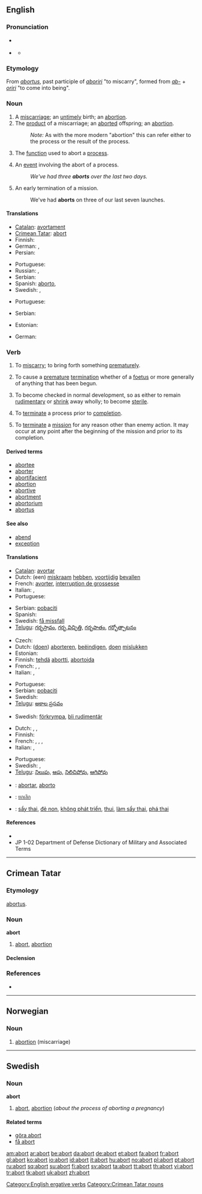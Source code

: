 {{also|Abort}}
==English==

===Pronunciation===
* {{a|RP}} {{IPA|/əˈbɔːt/}}
* {{a|US}} {{IPA|/əˈbɔːɹt/}}
** {{audio|en-us-abort.ogg|Audio (US)}}

===Etymology===
From {{etyl|la}} ''[[abortus]]'', past participle of ''[[aboriri]]'' "to miscarry", formed from ''[[ab-]]'' + ''[[oriri]]'' "to come into being".

===Noun===
{{en-noun}}

# A [[miscarriage]]; an [[untimely]] birth; an [[abortion]].
# The [[product]] of a miscarriage; an [[aborted]] offspring; an [[abortion]].
#: ''Note:'' As with the more modern "abortion" this can refer either to the process or the result of the process.
# {{computing}} The [[function]] used to abort a [[process]].
# {{computing}} An [[event]] involving the abort of a process.
#: ''We've had three '''aborts''' over the last two days.''
# {{military}} An early termination of a mission.
#: We've had '''aborts''' on three of our last seven launches.

====Translations====
{{trans-top|A miscarriage}}
* [[Catalan]]: [[avortament]] {{m}}
* [[Crimean Tatar]]: [[abort#Crimean Tatar|abort]]
* Finnish: {{t-|fi|keskenmeno}}
* German: {{t+|de|Abort|m}}, {{t+|de|Schwangerschaftsabbruch|m}}
* Persian: {{t-|fa|سقط جنین|sc=fa-Arab|xs=Persian}}
{{trans-mid}}
* Portuguese: {{t+|pt|aborto|m}}
* Russian: {{t+|ru|аборт|m|tr=abórt|sc=Cyrl}}, {{t|ru|выкидыш|m|tr=výkidyš|sc=Cyrl}}
* Serbian: {{t-|sr|pobačaj}}
* Spanish: [[aborto]], {{m}}
* Swedish: {{t+|sv|abort|c}}, {{t-|sv|missfall|n}}
{{trans-bottom}}

{{trans-top|The product of a miscarriage}}
* Portuguese: {{t+|pt|aborto|m}}
{{trans-mid}}
* Serbian: {{t-|sr|pobačaj}}
{{trans-bottom}}

{{trans-top|The function used to abort a process}}
* Estonian: {{t|et|katkestus}}
{{trans-mid}}
* German: {{t+|de|Abbruch|m}}
{{trans-bottom}}

===Verb===
{{en-verb}}

# {{intransitive}} To [[miscarry]]; to bring forth something [[prematurely]].
# {{transitive}}  To cause a [[premature]] [[termination]] whether of a [[foetus]] or more generally of anything that has been begun.
# {{intransitive|biology}} To become checked in normal development, so as either to remain [[rudimentary]] or [[shrink]] away wholly; to become [[sterile]].
# {{transitive|computing}} To [[terminate]] a process prior to [[completion]].
# {{military}} To [[terminate]] a [[mission]] for any reason other than enemy action. It may occur at any point after the beginning of the mission and prior to its completion.

====Derived terms====
* [[abortee]]
* [[aborter]]
* [[abortifacient]]
* [[abortion]]
* [[abortive]]
* [[abortment]]
* [[abortorium]]
* [[abortus]]

====See also====
* [[abend]]
* [[exception]]

====Translations====
{{trans-top|to miscarry}}
* [[Catalan]]: [[avortar]]
* Dutch: (een) [[miskraam]] [[hebben]], [[voortijdig]] [[bevallen]]
* French: [[avorter]], [[interruption de grossesse]]
* Italian: {{t+|it|abortire}}, {{t+|it|fallire}}
* Portuguese: {{t+|pt|abortar}}
{{trans-mid}}
* Serbian: [[pobaciti]]
* Spanish: {{t+|es|abortar}}
* Swedish: [[få missfall]]
* [[Telugu]]: [[గర్భస్రావం]], [[గర్భ విచ్ఛిత్తి]], [[గర్భపాతం]], [[గర్భోత్పాటనం]]
{{trans-bottom}}

{{trans-top|to cause a premature termination}}
* Czech: {{t|cs|potratit}}
* Dutch: ([[doen]]) [[aborteren]], [[beëindigen]], [[doen]] [[mislukken]]
* Estonian: {{t|et|katkestamine}}
* Finnish: [[tehdä]] [[abortti]], [[abortoida]]
* French: {{t+|fr|avorter}}, {{t+|fr|interrompre}}, {{t+|fr|abandonner}}
* Italian: {{t+|it|abortire}}, {{t+|it|interrompere}}
{{trans-mid}}
* Portuguese: {{t+|pt|abortar}}
* Serbian: [[pobaciti]]
* Swedish: {{t+|sv|abortera}}
* [[Telugu]]: [[అకాల ప్రసవం]]
{{trans-bottom}}

{{trans-top|(''biology'') to become checked in normal development}}
* Swedish: [[förkrympa]], [[bli rudimentär]]
{{trans-mid}}
{{trans-bottom}}

{{trans-top|(''computing'') to terminate a process prior to completion}}
* Dutch: {{t+|nl|annuleren}}, {{t+|nl|aborteren}}, {{t+|nl|stoppen}}
* Finnish: {{t+|fi|keskeyttää}}
* French: {{t+|fr|interrompre}}, {{t+|fr|abandonner}}, {{t+|fr|échouer}}, {{t-|fr|s'arrêter}}
* Italian: {{t+|it|interrompere}}, {{t+|it|fermare}}
{{trans-mid}}
* Portuguese: {{t+|pt|abortar}}
* Swedish: {{t+|sv|avbryta}}, {{t+|sv|stoppa}}
* [[Telugu]]: [[నిలుపు]], [[ఆపు]], [[నిలిచిపోవు]], [[ఆగిపోవు]]
{{trans-bottom}}

{{checktrans-top}}
* {{ttbc|Interlingua}}: [[abortar]], [[aborto]]
* {{ttbc|Thai}}: [[ยกเลิก]]
{{checktrans-mid}}
* {{ttbc|Vietnamese}}: [[sẩy thai]], [[đẻ non]], [[không phát triển]], [[thui]], [[làm sẩy thai]], [[phá thai]]
{{checktrans-bottom}}

====References====
* {{R:Webster 1913}}
* JP 1-02 Department of Defense Dictionary of Military and Associated Terms

[[Category:English ergative verbs]]

----

==Crimean Tatar==

===Etymology===
{{etyl|la|crh}} [[abortus#Latin|abortus]].

===Noun===
'''abort'''

# [[abort#English|abort]], [[abortion]]

====Declension====
{{crh-latin-noun|nıñ|qa|nı|ta|tan}}

===References===
* {{R:Useinov-Mireev 2002}}

[[Category:Crimean Tatar nouns]]

----

==Norwegian==

===Noun===
{{infl|no|noun|g=m}}

# [[abortion]] (miscarriage)

----

==Swedish==

===Noun===
{{sv-noun-reg-er}}
'''abort''' {{c}}

# [[abort#English|abort]], [[abortion]] (''about the process of aborting a pregnancy'')

====Related terms====
* [[göra abort]]
* [[få abort]]

{{defn|Estonian}}

[[am:abort]]
[[ar:abort]]
[[be:abort]]
[[da:abort]]
[[de:abort]]
[[et:abort]]
[[fa:abort]]
[[fr:abort]]
[[gl:abort]]
[[ko:abort]]
[[io:abort]]
[[id:abort]]
[[it:abort]]
[[hu:abort]]
[[no:abort]]
[[pl:abort]]
[[pt:abort]]
[[ru:abort]]
[[sq:abort]]
[[su:abort]]
[[fi:abort]]
[[sv:abort]]
[[ta:abort]]
[[tt:abort]]
[[th:abort]]
[[vi:abort]]
[[tr:abort]]
[[tk:abort]]
[[uk:abort]]
[[zh:abort]]